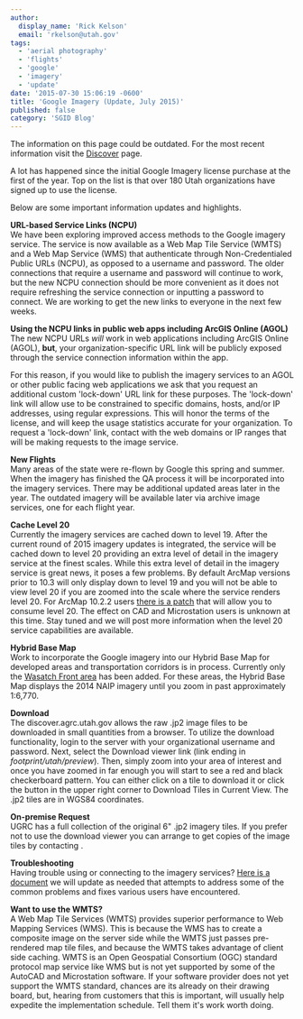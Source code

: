 ```yaml
---
author:
  display_name: 'Rick Kelson'
  email: 'rkelson@utah.gov'
tags:
  - 'aerial photography'
  - 'flights'
  - 'google'
  - 'imagery'
  - 'update'
date: '2015-07-30 15:06:19 -0600'
title: 'Google Imagery (Update, July 2015)'
published: false
category: 'SGID Blog'
---
```


<div class="grid pop">
  <p class="text-center">The information on this page could be outdated. For the most recent information visit the <a href="{% link discover/index.html %}">Discover</a> page.</p>
</div>

<p>A lot has happened since the initial Google Imagery license purchase at the first of the year. Top on the list is that over 180 Utah organizations have signed up to use the license. </p>
<p>Below are some important information updates and highlights.</p>
<p><strong>URL-based Service Links (NCPU)</strong><br />
We have been exploring improved access methods to the Google imagery service. The service is now available as a Web Map Tile Service (WMTS) and a Web Map Service (WMS) that authenticate through Non-Credentialed Public URLs (NCPU), as opposed to a username and password. The older connections that require a username and password will continue to work, but the new NCPU connection should be more convenient as it does not require refreshing the service connection or inputting a password to connect. We are working to get the new links to everyone in the next few weeks.</p>
<p><strong>Using the NCPU links in public web apps including ArcGIS Online (AGOL)</strong><br />
The new NCPU URLs <em>will</em> work in web applications including ArcGIS Online (AGOL), <strong>but</strong>, your organization-specific URL link will be publicly exposed through the service connection information within the app. </p>
<p>For this reason, if you would like to publish the imagery services to an AGOL or other public facing web applications we ask that you request an additional custom 'lock-down' URL link for these purposes. The 'lock-down' link will allow use to be constrained to specific domains, hosts, and/or IP addresses, using regular expressions. This will honor the terms of the license, and will keep the usage statistics accurate for your organization. To request a 'lock-down' link, contact <Contacts inline subject={frontmatter.title} contactKey='discover' /> with the web domains or IP ranges that will be making requests to the image service.</p>
<p><strong>New Flights</strong><br />
Many areas of the state were re-flown by Google this spring and summer. When the imagery has finished the QA process it will be incorporated into the imagery services. There may be additional updated areas later in the year. The outdated imagery will be available later via archive image services, one for each flight year.</p>
<p><strong>Cache Level 20</strong><br />
Currently the imagery services are cached down to level 19. After the current round of 2015 imagery updates is integrated, the service will be cached down to level 20 providing an extra level of detail in the imagery service at the finest scales. While this extra level of detail in the imagery service is great news, it poses a few problems. By default ArcMap versions prior to 10.3 will only display down to level 19 and you will not be able to view level 20 if you are zoomed into the scale where the service renders level 20. For ArcMap 10.2.2 users <a href="https://support.esri.com/en/downloads/patches-servicepacks/view/productid/160/metaid/2148">there is a patch</a> that will allow you to consume level 20. The effect on CAD and Microstation users is unknown at this time. Stay tuned and we will post more information when the level 20 service capabilities are available.</p>
<p><strong>Hybrid Base Map</strong><br />
Work to incorporate the Google imagery into our Hybrid Base Map for developed areas and transportation corridors is in process. Currently only the <a href="https://arcg.is/1SLeHRQ" target="_blank" rel="noopener">Wasatch Front area</a> has been added. For these areas, the Hybrid Base Map displays the 2014 NAIP imagery until you zoom in past approximately 1:6,770.</p>
<p><strong>Download</strong><br />
The discover.agrc.utah.gov allows the raw .jp2 image files to be downloaded in small quantities from a browser. To utilize the download functionality, login to the server with your organizational username and password. Next, select the Download viewer link (link ending in <em>footprint/utah/preview</em>). Then, simply zoom into your area of interest and once you have zoomed in far enough you will start to see a red and black checkerboard pattern. You can either click on a tile to download it or click the button in the upper right corner to Download Tiles in Current View. The .jp2 tiles are in WGS84 coordinates.</p>
<p><strong>On-premise Request</strong><br />
UGRC has a full collection of the original 6" .jp2 imagery tiles. If you prefer not to use the download viewer you can arrange to get copies of the image tiles by contacting <Contacts inline subject={frontmatter.title} contactKey='discover' />.</p>
<p><strong>Troubleshooting</strong><br />
Having trouble using or connecting to the imagery services? <a href="https://docs.google.com/a/utah.gov/document/d/1pp9Q-zjaBwWXYPTC_4ndp0IueOPxhluJy65pjBa0RMo/edit?usp=sharing">Here is a document</a> we will update as needed that attempts to address some of the common problems and fixes various users have encountered.</p>
<p><strong>Want to use the WMTS?</strong><br />
A Web Map Tile Services (WMTS) provides superior performance to Web Mapping Services (WMS). This is because the WMS has to create a composite image on the server side while the WMTS just passes  pre-rendered map tile files, and because the WMTS takes advantage of client side caching. WMTS is an Open Geospatial Consortium (OGC) standard protocol map service like WMS but is not yet supported by some of the AutoCAD and Microstation software. If your software provider does not yet support the WMTS standard, chances are its already on their drawing board, but, hearing from customers that this is important, will usually help expedite the implementation schedule. Tell them it's work worth doing.</p>
